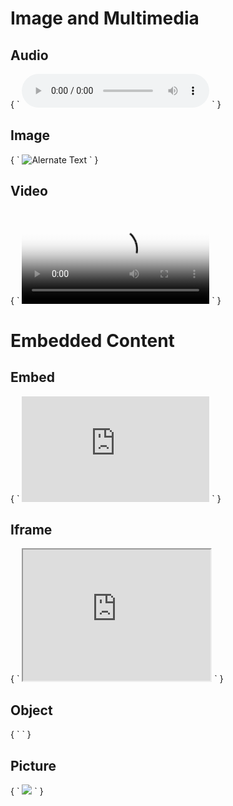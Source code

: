 
<Meta title="Media" />

# Image and Multimedia

## Audio

<Preview>
  <Story name="Audio" height="200px">
    {
      `
      <audio controls src="/media/examples/t-rex-roar.mp3">
        Your browser does not support the <code>audio</code> element.
      </audio>
      `
    }
  </Story>
</Preview>

## Image

<Preview>
  <Story name="Image" height="200px">
    {
      `
      <img src="http://fpoimg.com/300x210?text=Preview" alt="Alernate Text">
      `
    }
  </Story>
</Preview>

## Video

<Preview>
  <Story name="Video" height="200px">
    {
      `
      <video controls
        src="https://archive.org/download/BigBuckBunny_124/Content/big_buck_bunny_720p_surround.mp4"
        poster="https://peach.blender.org/wp-content/uploads/title_anouncement.jpg?x11217"
        width="300"
      >
        Sorry, your browser doesn't support embedded videos, but don't worry, you can
        <a href="https://archive.org/details/BigBuckBunny_124">download it</a> and watch it with
        your favorite video player!
      </video>
      `
    }
  </Story>
</Preview>

# Embedded Content

## Embed

<Preview>
  <Story name="Embed" height="200px">
    {
      `
      <embed
        src="https://archive.org/download/BigBuckBunny_124/Content/big_buck_bunny_720p_surround.mp4"
        type="video/webm"
        width="300"
        height="169"
      >
      `
    }
  </Story>
</Preview>

## Iframe

<Preview>
  <Story name="Iframe" height="200px">
    {
      `
      <iframe
        title="Inline Frame Example"
        width="300"
        height="210"
        src="https://www.openstreetmap.org/export/embed.html?bbox=-0.004017949104309083%2C51.47612752641776%2C0.00030577182769775396%2C51.478569861898606&layer=mapnik">
      </iframe>
      `
    }
  </Story>
</Preview>

## Object

<Preview>
  <Story name="Object" height="200px">
    {
      `
      <object type="application/pdf"
        data="https://interactive-examples.mdn.mozilla.net/media/examples/In-CC0.pdf"
        width="300"
        height="210">
      </object>
      `
    }
  </Story>
</Preview>

## Picture

<Preview>
  <Story name="Picture" height="200px">
    {
      `
      <picture>
        <source srcset="https://interactive-examples.mdn.mozilla.net/media/examples/surfer-240-200.jpg"
                media="(min-width: 800px)">
        <img src="https://interactive-examples.mdn.mozilla.net/media/examples/painted-hand-298-332.jpg" />
      </picture>
      `
    }
  </Story>
</Preview>
